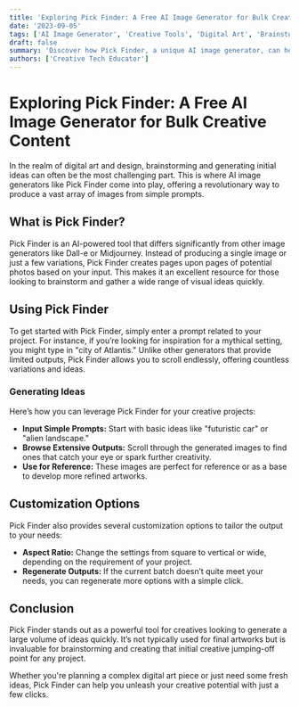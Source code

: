 ```yaml
---
title: 'Exploring Pick Finder: A Free AI Image Generator for Bulk Creative Content'
date: '2023-09-05'
tags: ['AI Image Generator', 'Creative Tools', 'Digital Art', 'Brainstorming']
draft: false
summary: 'Discover how Pick Finder, a unique AI image generator, can help you create bulk content from simple prompts. Ideal for brainstorming and developing initial creative ideas for projects.'
authors: ['Creative Tech Educator']
---
```


# Exploring Pick Finder: A Free AI Image Generator for Bulk Creative Content

In the realm of digital art and design, brainstorming and generating initial ideas can often be the most challenging part. This is where AI image generators like Pick Finder come into play, offering a revolutionary way to produce a vast array of images from simple prompts.

## What is Pick Finder?

Pick Finder is an AI-powered tool that differs significantly from other image generators like Dall-e or Midjourney. Instead of producing a single image or just a few variations, Pick Finder creates pages upon pages of potential photos based on your input. This makes it an excellent resource for those looking to brainstorm and gather a wide range of visual ideas quickly.

## Using Pick Finder

To get started with Pick Finder, simply enter a prompt related to your project. For instance, if you’re looking for inspiration for a mythical setting, you might type in "city of Atlantis." Unlike other generators that provide limited outputs, Pick Finder allows you to scroll endlessly, offering countless variations and ideas.

### Generating Ideas

Here’s how you can leverage Pick Finder for your creative projects:

- **Input Simple Prompts:** Start with basic ideas like "futuristic car" or "alien landscape."
- **Browse Extensive Outputs:** Scroll through the generated images to find ones that catch your eye or spark further creativity.
- **Use for Reference:** These images are perfect for reference or as a base to develop more refined artworks.

## Customization Options

Pick Finder also provides several customization options to tailor the output to your needs:

- **Aspect Ratio:** Change the settings from square to vertical or wide, depending on the requirement of your project.
- **Regenerate Outputs:** If the current batch doesn’t quite meet your needs, you can regenerate more options with a simple click.

## Conclusion

Pick Finder stands out as a powerful tool for creatives looking to generate a large volume of ideas quickly. It’s not typically used for final artworks but is invaluable for brainstorming and creating that initial creative jumping-off point for any project.

Whether you're planning a complex digital art piece or just need some fresh ideas, Pick Finder can help you unleash your creative potential with just a few clicks.
